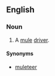 ==English==

===Noun===
{{en-noun}}

# {{context|slang|lang=en}}A [[mule]] [[driver]].

====Synonyms====
*[[muleteer]]